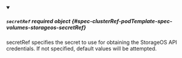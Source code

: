 


<details className="config-field" data-expandable="true" open>
<summary>

##### `secretRef` <span className="config-field-required" data-required="false">required</span> <span className="config-field-type">object</span> <span className="config-field-default"></span> <span className="config-field-enum"></span> {#spec-clusterRef-podTemplate-spec-volumes-storageos-secretRef}

secretRef specifies the secret to use for obtaining the StorageOS API
credentials.  If not specified, default values will be attempted.

</summary>

<PartialSecretRefreference />


</details>
